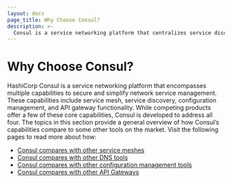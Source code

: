 ```yaml
---
layout: docs
page_title: Why Choose Consul?
description: >-
  Consul is a service networking platform that centralizes service discovery, enables zero trust networking with service mesh, automates network infrastructure, and controls access to mesh services with the Consul API Gateway. Compare Consul with other software that provide similar capabilities with one or more of the core use cases.
---
```


# Why Choose Consul?

HashiCorp Consul is a service networking platform that encompasses multiple capabilities to secure and simplify network service management. These capabilities include service mesh, service discovery, configuration management, and API gateway functionality. While competing products offer a few of these core capabilities, Consul is developed to address all four. The topics in this section provide a general overview of how Consul’s capabilities compare to some other tools on the market. Visit the following pages to read more about how:

- [Consul compares with other service meshes](/docs/consul-vs-other/service-mesh-compare)
- [Consul compares with other DNS tools](/docs/consul-vs-other/dns-tools-compare)
- [Consul compares with other configuration management tools](/docs/consul-vs-other/config-management-compare)
- [Consul compares with other API Gateways](/docs/consul-vs-other/api-gateway-compare)
